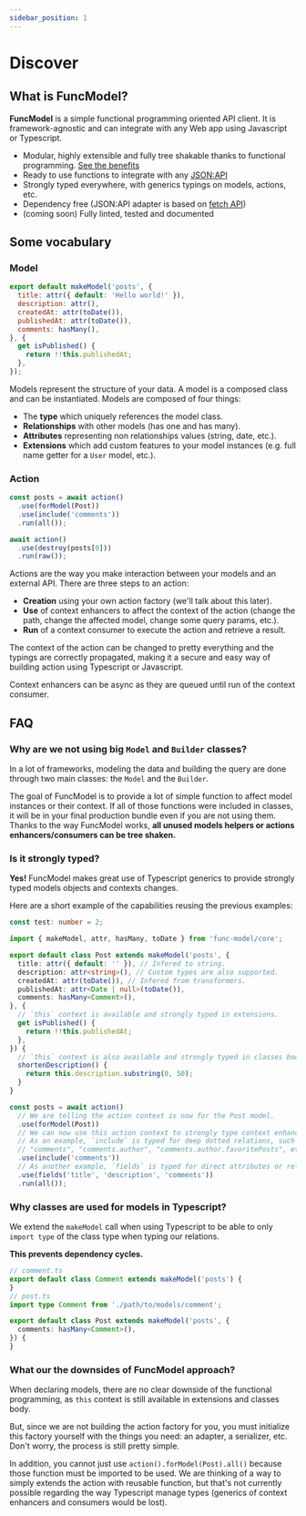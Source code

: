 ```yaml
---
sidebar_position: 1
---
```


# Discover

## What is FuncModel?

**FuncModel** is a simple functional programming oriented API client. It is
framework-agnostic and can integrate with any Web app using Javascript or
Typescript.

- Modular, highly extensible and fully tree shakable thanks to functional
programming. [See the benefits](#why-are-we-not-using-big-model-and-builder-classes)
- Ready to use functions to integrate with any [JSON:API](https://jsonapi.org/)
- Strongly typed everywhere, with generics typings on models, actions, etc.
- Dependency free (JSON:API adapter is based
on [fetch API](https://developer.mozilla.org/en-US/docs/Web/API/Fetch_API))
- (coming soon) Fully linted, tested and documented

## Some vocabulary

### Model

```javascript
export default makeModel('posts', {
  title: attr({ default: 'Hello world!' }),
  description: attr(),
  createdAt: attr(toDate()),
  publishedAt: attr(toDate()),
  comments: hasMany(),
}, {
  get isPublished() {
    return !!this.publishedAt;
  },
});
```

Models represent the structure of your data. A model is a composed class and can
be instantiated. Models are composed of four things:

- The **type** which uniquely references the model class.
- **Relationships** with other models (has one and has many).
- **Attributes** representing non relationships values (string, date, etc.).
- **Extensions** which add custom features to your model instances (e.g. full
name getter for a `User` model, etc.).

### Action

```javascript
const posts = await action()
  .use(forModel(Post))
  .use(include('comments'))
  .run(all());

await action()
  .use(destroy(posts[0]))
  .run(raw());
```

Actions are the way you make interaction between your models and an external
API. There are three steps to an action:

- **Creation** using your own action factory (we'll talk about this later).
- **Use** of context enhancers to affect the context of the action (change the
path, change the affected model, change some query params, etc.).
- **Run** of a context consumer to execute the action and retrieve a result.

The context of the action can be changed to pretty everything and the typings
are correctly propagated, making it a secure and easy way of building action
using Typescript or Javascript.

Context enhancers can be async as they are queued until run of the context
consumer.

## FAQ

### Why are we not using big `Model` and `Builder` classes?

In a lot of frameworks, modeling the data and building the query are done
through two main classes: the `Model` and the `Builder`.

The goal of FuncModel is to provide a lot of simple function to affect model
instances or their context. If all of those functions were included in classes,
it will be in your final production bundle even if you are not using them.
Thanks to the way FuncModel works, **all unused models helpers or actions
enhancers/consumers can be tree shaken.**

### Is it strongly typed?

**Yes!** FuncModel makes great use of Typescript generics to provide strongly
typed models objects and contexts changes.

Here are a short example of the capabilities reusing the previous examples:

```ts title="test.js"
const test: number = 2;
```

```ts title="post.ts"
import { makeModel, attr, hasMany, toDate } from 'func-model/core';

export default class Post extends makeModel('posts', {
  title: attr({ default: '' }), // Infered to string.
  description: attr<string>(), // Custom types are also supported.
  createdAt: attr(toDate()), // Infered from transformers.
  publishedAt: attr<Date | null>(toDate()),
  comments: hasMany<Comment>(),
}, {
  // `this` context is available and strongly typed in extensions.
  get isPublished() {
    return !!this.publishedAt;
  },
}) {
  // `this` context is also available and strongly typed in classes body.
  shortenDescription() {
    return this.description.substring(0, 50);
  }
}

const posts = await action()
  // We are telling the action context is now for the Post model.
  .use(forModel(Post))
  // We can now use this action context to strongly type context enhancer params.
  // As an example, `include` is typed for deep dotted relations, such as:
  // "comments", "comments.author", "comments.author.favoritePosts", etc.
  .use(include('comments'))
  // As another example, `fields` is typed for direct attributes or relationships of the model.
  .use(fields('title', 'description', 'comments'))
  .run(all());
```

### Why classes are used for models in Typescript?

We extend the `makeModel` call when using Typescript to be able to
only `import type` of the class type when typing our relations.

**This prevents dependency cycles.**

```typescript
// comment.ts
export default class Comment extends makeModel('posts') {
}
// post.ts
import type Comment from './path/to/models/comment';

export default class Post extends makeModel('posts', {
  comments: hasMany<Comment>(),
}) {
}
```

### What our the downsides of FuncModel approach?

When declaring models, there are no clear downside of the functional
programming, as `this` context is still available in extensions and classes
body.

But, since we are not building the action factory for you, you must initialize
this factory yourself with the things you need: an adapter, a serializer, etc.
Don't worry, the process is still pretty simple.

In addition, you cannot just use `action().forModel(Post).all()` because those
function must be imported to be used. We are thinking of a way to simply extends
the action with reusable function, but that's not currently possible regarding
the way Typescript manage types (generics of context enhancers and consumers
would be lost).
